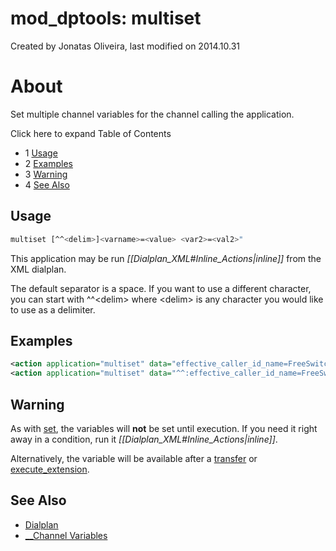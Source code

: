 
# mod_dptools: multiset 

 Created by  Jonatas Oliveira, last modified on 2014.10.31

# About

Set multiple channel variables for the channel calling the application.

Click here to expand Table of Contents

* 1 [Usage](#-freeswitch--mod_dptools-multiset-)
* 2 [Examples](#examples)
* 3 [Warning](#warning)
* 4 [See Also](#see-also)

## Usage

```bash
multiset [^^<delim>]<varname>=<value> <var2>=<val2>"
```

This application may be run _\[\[Dialplan\_XML#Inline\_Actions|inline\]\]_ from the XML dialplan.

The default separator is a space. If you want to use a different character, you can start with ^^&lt;delim> where &lt;delim> is any character you would like to use as a delimiter.

## Examples

```xml
<action application="multiset" data="effective_caller_id_name=FreeSwitch effective_caller_id_number=12345678"/>
<action application="multiset" data="^^:effective_caller_id_name=FreeSwitch:effective_caller_id_number=12345678"/>
```

## Warning

As with [set](./6586661.mdx#about), the variables will **not** be set until execution. If you need it right away in a condition, run it _\[\[Dialplan\_XML#Inline\_Actions|inline\]\]_.

Alternatively, the variable will be available after a [transfer](./6586616.mdx#about) or [execute\_extension](./6586595.mdx#about).

## See Also

* [Dialplan](../../Dialplan/index.mdx#0-about)
* [\_\_Channel Variables](../../Dialplan/Variables-Archive/x__Channel-Variables_1048892.mdx#--)


